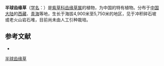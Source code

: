 {{Speciesbox
| name = 半球齿缘草
| status = 
| status_system = 
| image =
| genus = Eritrichium
| species = hemisphaericum
| authority = W. T. Wang
}}

'''半球齿缘草'''（[[学名|学名]]：{{lang|la|''Eritrichium hemisphaericum''}}）是[[紫草科|紫草科]][[齿缘草属|齿缘草属]]的植物，为中国的特有植物。分布于[[中国大陆|中国大陆]]的[[西藏|西藏]]、[[青海|青海]]等地，生长于海拔4,900米至5,750米的地区，见于冲积碎石坡或老火山岩石堆，目前尚未由人工引种栽培。

== 参考文献 ==
<div class="references-small">
* {{cite web| url =http://www.bioinfo.cn/db05/KmzwSpecies.php?action=view&id=2197| title =半球齿缘草| work =《中国高等植物数据库全库》| publisher =中国科学院微生物研究所| author =昆明植物研究所| accessdate =2009-02-23| deadurl =yes| archiveurl =https://web.archive.org/web/20160305060923/http://www.bioinfo.cn/db05/KmzwSpecies.php?action=view&id=2197| archivedate =2016-03-05}}
</div>
{{Taxonbar|from=Q10905243}}

[[Category:山琉璃草属|半球齿缘草]]


{{植物小作品}}